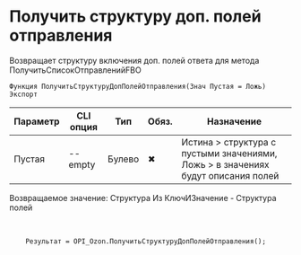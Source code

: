 ﻿---
sidebar_position: 6
---


# Получить структуру доп. полей отправления
 Возвращает структуру включения доп. полей ответа для метода ПолучитьСписокОтправленийFBO



`Функция ПолучитьСтруктуруДопПолейОтправления(Знач Пустая = Ложь) Экспорт`

  | Параметр | CLI опция | Тип | Обяз. | Назначение |
  |-|-|-|-|-|
  | Пустая | --empty | Булево | &#x2716; | Истина > структура с пустыми значениями, Ложь > в значениях будут описания полей |

  
  Возвращаемое значение:   Структура Из КлючИЗначение - Структура полей

<br/>




```bsl title="Пример использования для 1С:Предприятие/OneScript"
    Результат = OPI_Ozon.ПолучитьСтруктуруДопПолейОтправления();
```
    




